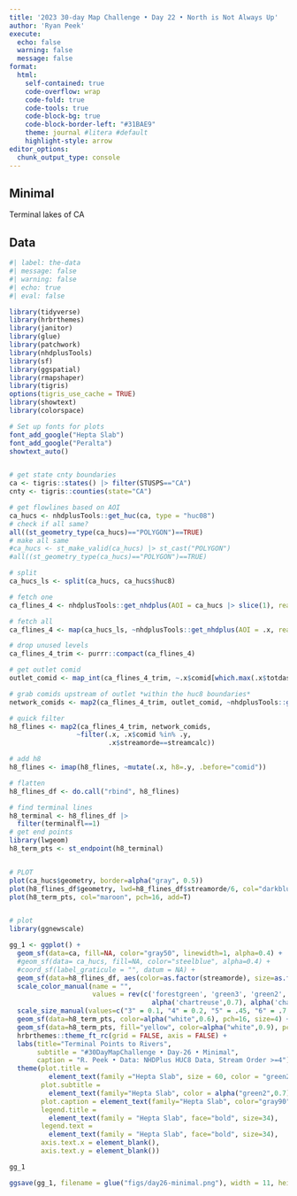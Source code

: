 ```yaml
---
title: '2023 30-day Map Challenge • Day 22 • North is Not Always Up'
author: 'Ryan Peek'
execute:
  echo: false
  warning: false
  message: false
format: 
  html:
    self-contained: true
    code-overflow: wrap
    code-fold: true
    code-tools: true
    code-block-bg: true
    code-block-border-left: "#31BAE9"
    theme: journal #litera #default
    highlight-style: arrow
editor_options: 
  chunk_output_type: console
---
```


## Minimal

Terminal lakes of CA

## Data

```r
#| label: the-data
#| message: false
#| warning: false
#| echo: true
#| eval: false

library(tidyverse)
library(hrbrthemes)
library(janitor)
library(glue)
library(patchwork)
library(nhdplusTools)
library(sf)
library(ggspatial)
library(rmapshaper)
library(tigris)
options(tigris_use_cache = TRUE)
library(showtext)
library(colorspace)

# Set up fonts for plots
font_add_google("Hepta Slab")
font_add_google("Peralta")
showtext_auto()


# get state cnty boundaries
ca <- tigris::states() |> filter(STUSPS=="CA")
cnty <- tigris::counties(state="CA")

# get flowlines based on AOI
ca_hucs <- nhdplusTools::get_huc(ca, type = "huc08")
# check if all same?
all((st_geometry_type(ca_hucs)=="POLYGON")==TRUE)
# make all same
#ca_hucs <- st_make_valid(ca_hucs) |> st_cast("POLYGON")
#all((st_geometry_type(ca_hucs)=="POLYGON")==TRUE)

# split
ca_hucs_ls <- split(ca_hucs, ca_hucs$huc8)

# fetch one
ca_flines_4 <- nhdplusTools::get_nhdplus(AOI = ca_hucs |> slice(1), realization = "flowline", streamorder = 4)

# fetch all
ca_flines_4 <- map(ca_hucs_ls, ~nhdplusTools::get_nhdplus(AOI = .x, realization = "flowline", streamorder = 4))

# drop unused levels
ca_flines_4_trim <- purrr::compact(ca_flines_4)

# get outlet comid
outlet_comid <- map_int(ca_flines_4_trim, ~.x$comid[which.max(.x$totdasqkm)])

# grab comids upstream of outlet *within the huc8 boundaries*
network_comids <- map2(ca_flines_4_trim, outlet_comid, ~nhdplusTools::get_UT(.x, comid = .y, distance = 50000))

# quick filter
h8_flines <- map2(ca_flines_4_trim, network_comids,
                 ~filter(.x, .x$comid %in% .y,
                         .x$streamorde==streamcalc))

# add h8
h8_flines <- imap(h8_flines, ~mutate(.x, h8=.y, .before="comid"))

# flatten
h8_flines_df <- do.call("rbind", h8_flines)

# find terminal lines
h8_terminal <- h8_flines_df |> 
  filter(terminalfl==1)
# get end points
library(lwgeom)
h8_term_pts <- st_endpoint(h8_terminal)


# PLOT
plot(ca_hucs$geometry, border=alpha("gray", 0.5))
plot(h8_flines_df$geometry, lwd=h8_flines_df$streamorde/6, col="darkblue", add=TRUE)
plot(h8_term_pts, col="maroon", pch=16, add=T)


# plot
library(ggnewscale)

gg_1 <- ggplot() + 
  geom_sf(data=ca, fill=NA, color="gray50", linewidth=1, alpha=0.4) +
  #geom_sf(data= ca_hucs, fill=NA, color="steelblue", alpha=0.4) +
  #coord_sf(label_graticule = "", datum = NA) +
  geom_sf(data=h8_flines_df, aes(color=as.factor(streamorde), size=as.factor(streamorde)), show.legend = FALSE)+
  scale_color_manual(name = "",
                     values = rev(c('forestgreen', 'green3', 'green2', 'green', alpha('chartreuse',0.7),
                                    alpha('chartreuse',0.7), alpha('chartreuse',0.4)))) +
  scale_size_manual(values=c("3" = 0.1, "4" = 0.2, "5" = .45, "6" = .7, "7" = 1.2, "8"=2, "9"=3.1)) +
  geom_sf(data=h8_term_pts, color=alpha("white",0.6), pch=16, size=4) +
  geom_sf(data=h8_term_pts, fill="yellow", color=alpha("white",0.9), pch=21, size=2.5) +
  hrbrthemes::theme_ft_rc(grid = FALSE, axis = FALSE) +
  labs(title="Terminal Points to Rivers",
       subtitle = "#30DayMapChallenge • Day-26 • Minimal",
       caption = "R. Peek • Data: NHDPlus HUC8 Data, Stream Order >=4") +
  theme(plot.title = 
          element_text(family ="Hepta Slab", size = 60, color = "green2", hjust=0.5),
        plot.subtitle = 
          element_text(family="Hepta Slab", color = alpha("green2",0.7), size=40, hjust=0.5),
        plot.caption = element_text(family="Hepta Slab", color="gray90",size=24, hjust=0.5),
        legend.title = 
          element_text(family = "Hepta Slab", face="bold", size=34),
        legend.text = 
          element_text(family = "Hepta Slab", face="bold", size=34),
        axis.text.x = element_blank(),
        axis.text.y = element_blank())

gg_1

ggsave(gg_1, filename = glue("figs/day26-minimal.png"), width = 11, height = 8.5, dpi = 300, bg="black")
```

